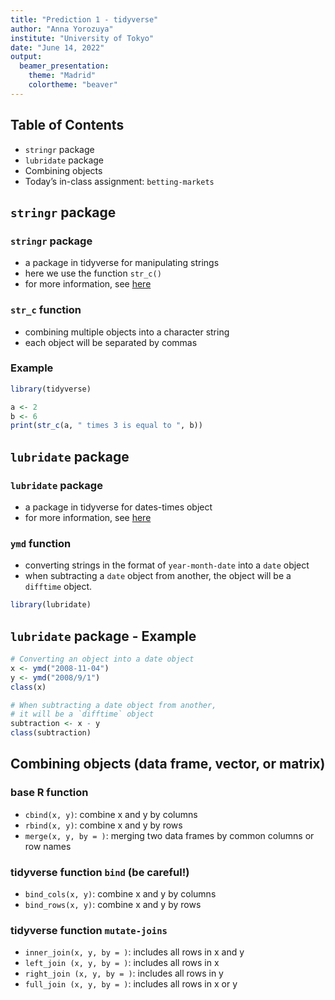 ```yaml
---
title: "Prediction 1 - tidyverse"
author: "Anna Yorozuya"
institute: "University of Tokyo"
date: "June 14, 2022"
output: 
  beamer_presentation:
    theme: "Madrid"
    colortheme: "beaver"
---
```


## Table of Contents
- `stringr` package
- `lubridate` package
- Combining objects
- Today's in-class assignment: `betting-markets`


## `stringr` package
### `stringr` package
- a package in tidyverse for manipulating strings
- here we use the function `str_c()`
- for more information, see [here](https://r4ds.had.co.nz/strings.html)

### `str_c` function
- combining multiple objects into a character string
- each object will be separated by commas

### Example
```r
library(tidyverse)
```
```r
a <- 2
b <- 6
print(str_c(a, " times 3 is equal to ", b))
```

## `lubridate` package
### `lubridate` package
- a package in tidyverse for dates-times object
- for more information, see [here](https://r4ds.had.co.nz/dates-and-times.html)

### `ymd` function
- converting strings in the format of `year-month-date` into a `date` object
- when subtracting a `date` object from another, the object will be a `difftime` object.

```r
library(lubridate)
```

## `lubridate` package - Example
```r
# Converting an object into a date object
x <- ymd("2008-11-04")
y <- ymd("2008/9/1")
class(x)

# When subtracting a date object from another, 
# it will be a `difftime` object
subtraction <- x - y
class(subtraction)
```


## Combining objects (data frame, vector, or matrix)
### base R function
- `cbind(x, y)`: combine x and y by columns
- `rbind(x, y)`: combine x and y by rows
- `merge(x, y, by = )`: merging two data frames by common columns or row names

### tidyverse function `bind` (be careful!)
- `bind_cols(x, y)`: combine x and y by columns
- `bind_rows(x, y)`: combine x and y by rows

### tidyverse function `mutate-joins`
- `inner_join(x, y, by = )`: includes all rows in x and y
- `left_join (x, y, by = )`: includes all rows in x
- `right_join (x, y, by = )`: includes all rows in y
- `full_join (x, y, by = )`: includes all rows in x or y
